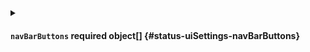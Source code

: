 

<PartialLoftVersion />


<PartialLogoURL />


<PartialLegalTemplate />


<PartialPrimaryColor />


<PartialSidebarColor />


<PartialAccentColor />


<PartialCustomCss />


<PartialCustomJavaScript />



<details className="config-field" data-expandable="true">
<summary>

#### `navBarButtons` <span className="config-field-required" data-required="true">required</span> <span className="config-field-type">object[]</span> <span className="config-field-default"></span> <span className="config-field-enum"></span> {#status-uiSettings-navBarButtons}



</summary>

<PartialNavBarButtonsreference />


</details>
